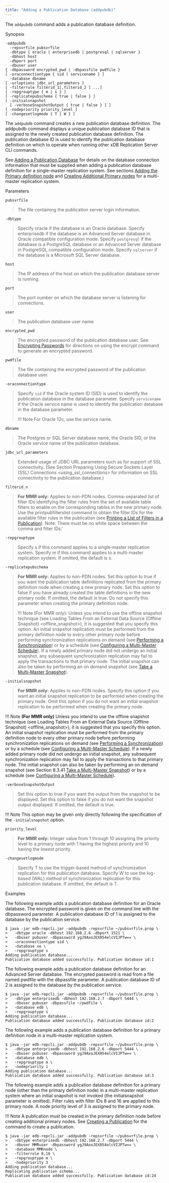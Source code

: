 ```yaml
---
title: "Adding a Publication Database (addpubdb)"
---
```


<div id="add_pub_database" class="registered_link"></div>

The `addpubdb` command adds a publication database definition.

Synopsis

```text
-addpubdb
  -repsvrfile pubsvrfile
  -dbtype { oracle | enterprisedb | postgresql | sqlserver }
  -dbhost host
  -dbport port
  -dbuser user
{ -dbpassword encrypted_pwd | -dbpassfile pwdfile }
[ -oraconnectiontype { sid | servicename } ]
  -database dbname
[ -urloptions jdbc_url_parameters ]
[ -filterrule filterid_1[,filterid_2 ] ...]
[ -repgrouptype { m | s } ]
[ -replicatepubschema { true | false } ]
[ -initialsnapshot
  [ -verboseSnapshotOutput { true | false } ] ]
[ -nodepriority priority_level ]
[ -changesetlogmode { T | W } ]
```

The `addpubdb` command creates a new publication database definition. The addpubdb command displays a unique publication database ID that is assigned to the newly created publication database definition. The publication database ID is used to identify the publication database definition on which to operate when running other xDB Replication Server CLI commands.

See [Adding a Publication Database](../../05_smr_operation/02_creating_publication/02_adding_pub_database/#adding_pub_database) for details on the database connection information that must be supplied when adding a publication database definition for a single-master replication system. See sections [Adding the Primary definition node](../../06_mmr_operation/02_creating_publication_mmr/#adding_pdn) and [Creating Additional Primary nodes](../../06_mmr_operation/03_creating_primary_nodes/#creating_primary_nodes) for a multi-master replication system.

Parameters

`pubsvrfile`

> The file containing the publication server login information.

`-dbtype`

> Specify oracle if the database is an Oracle database. Specify enterprisedb if the database is an Advanced Server database in Oracle compatible configuration mode. Specify `postgresql` if the database is a PostgreSQL database or an Advanced Server database in PostgreSQL compatible configuration mode. Specify `sqlserver` if the database is a Microsoft SQL Server database.

`host`

> The IP address of the host on which the publication database server is running.

`port`

> The port number on which the database server is listening for connections.

`user`

> The publication database user name.

`encrypted_pwd`

> The encrypted password of the publication database user. See [Encrypting Passwords](04_encrypt_password/#encrypt_password) for directions on using the encrypt command to generate an encrypted password.

`pwdfile`

> The file containing the encrypted password of the publication database user.

`-oraconnectiontype`

> Specify `sid` if the Oracle system ID (SID) is used to identify the publication database in the database parameter. Specify `servicename` if the Oracle service name is used to identify the publication database in the database parameter.
>
> !!! Note
>     For Oracle 12c, use the service name.

`dbname`

> The Postgres or SQL Server database name, the Oracle SID, or the Oracle service name of the publication database.

`jdbc_url_parameters`

> Extended usage of JDBC URL parameters such as for support of SSL connectivity. (See Section <span class="title-ref">Preparing Using Secure Sockets Layer (SSL) Connections &lt;using_ssl_connections></span> for information on SSL connectivity to the publication database.)

`filterid_n`

> **For MMR only:** Applies to non-PDN nodes. Comma-separated list of filter IDs identifying the filter rules from the set of available table filters to enable on the corresponding tables in the new primary node. Use the printpubfilterslist command to obtain the filter IDs for the available filter rules in the publication (see [Printing a List of Filters in a Publication](17_print_publications_filters_list/#print_publications_filters_list)). Note: There must be no white space between the comma and filter IDs.'

`-repgrouptype`

> Specify s if this command applies to a single-master replication system. Specify m if this command applies to a multi-master replication system. If omitted, the default is s.

`-replicatepubschema`

> **For MMR only:** Applies to non-PDN nodes. Set this option to true if you want the publication table definitions replicated from the primary definition node when creating a new primary node. Set this option to false if you have already created the table definitions in the new primary node. If omitted, the default is true. Do not specify this parameter when creating the primary definition node.
>
> !!! Note
>     (For MMR only): Unless you intend to use the offline snapshot technique (see <span class="title-ref">Loading Tables From an External Data Source (Offline Snapshot) &lt;offline_snapshot></span>), it is suggested that you specify this option. An initial snapshot replication must be performed from the primary definition node to every other primary node before performing synchronization replications on demand (see [Performing a Synchronization](42_perform_synchronization/#perform_synchronization)) or by a schedule (see [Configuring a Multi-Master Schedule](44_configure_mmr_schedule/#configure_mmr_schedule)). If a newly added primary node did not undergo an initial snapshot, any subsequent synchronization replication may fail to apply the transactions to that primary node. The initial snapshot can also be taken by performing an on demand snapshot (see [Take a Multi-Master Snapshot](41_taking_mmr_snapshot/#taking_mmr_snapshot)).

`-initialsnapshot`

> **For MMR only:** Applies to non-PDN nodes. Specify this option if you want an initial snapshot replication to be performed when creating the primary node. Omit this option if you do not want an initial snapshot replication to be performed when creating the primary node.

!!! Note
    **(For MMR only)** Unless you intend to use the offline snapshot technique (see <span class="title-ref">Loading Tables From an External Data Source (Offline Snapshot) &lt;offline_snapshot></span>), it is suggested that you specify this option. An initial snapshot replication must be performed from the primary definition node to every other primary node before performing synchronization replications on demand (see [Performing a Synchronization](42_perform_synchronization/#perform_synchronization)) or by a schedule (see [Configuring a Multi-Master Schedule](44_configure_mmr_schedule/#configure_mmr_schedule)). If a newly added primary node did not undergo an initial snapshot, any subsequent synchronization replication may fail to apply the transactions to that primary node. The initial snapshot can also be taken by performing an on demand snapshot (see Section 8.3.41 [Take a Multi-Master Snapshot](41_taking_mmr_snapshot/#taking_mmr_snapshot)) or by a schedule (see [Configuring a Multi-Master Schedule](44_configure_mmr_schedule/#configure_mmr_schedule)).

`-verboseSnapshotOutput`

> Set this option to true if you want the output from the snapshot to be displayed. Set this option to false if you do not want the snapshot output displayed. If omitted, the default is true.

!!! Note
    This option may be given only directly following the specification of the `-initialsnapshot` option.

`priority_level`

> **For MMR only:** Integer value from 1 through 10 assigning the priority level to a primary node with 1 having the highest priority and 10 having the lowest priority.

`-changesetlogmode`

> Specify T to use the trigger-based method of synchronization replication for this publication database. Specify W to use the log-based (WAL) method of synchronization replication for this publication database. If omitted, the default is T.

Examples

The following example adds a publication database definition for an Oracle database. The encrypted password is given on the command line with the dbpassword parameter. A publication database ID of 1 is assigned to the database by the publication service.

```text
$ java -jar edb-repcli.jar -addpubdb -repsvrfile ~/pubsvrfile.prop \
>   -dbtype oracle -dbhost 192.168.2.6 -dbport 1521 \
>   -dbuser pubuser -dbpassword ygJ9AxoJEX854elcVIJPTw== \
>   -oraconnectiontype sid \
>   -database xe \
>   -repgrouptype s
Adding publication database...
Publication database added successfully. Publication database id:1
```

The following example adds a publication database definition for an Advanced Server database. The encrypted password is read from a file named pwdfile with the dbpassfile parameter. A publication database ID of 2 is assigned to the database by the publication service.

```text
$ java -jar edb-repcli.jar -addpubdb -repsvrfile ~/pubsvrfile.prop \
>   -dbtype enterprisedb -dbhost 192.168.2.7 -dbport 5444 \
>   -dbuser pubuser -dbpassfile ~/pwdfile \
>   -database edb \
>   -repgrouptype s
Adding publication database...
Publication database added successfully. Publication database id:2
```

The following example adds a publication database definition for a primary definition node in a multi-master replication system.

```text
$ java -jar edb-repcli.jar -addpubdb -repsvrfile ~/pubsvrfile.prop \
>   -dbtype enterprisedb -dbhost 192.168.2.6 -dbport 5444 \
>   -dbuser pubuser -dbpassword ygJ9AxoJEX854elcVIJPTw== \
>   -database edb \
>   -repgrouptype m \
>   -nodepriority 1
Adding publication database...
Publication database added successfully. Publication database id:3
```

The following example adds a publication database definition for a primary node (other than the primary definition node) in a multi-master replication system where an initial snapshot is not invoked (the initialsnapshot parameter is omitted). Filter rules with filter IDs 8 and 16 are applied to this primary node. A node priority level of 3 is assigned to the primary node.

!!! Note
    A publication must be created in the primary definition node before creating additional primary nodes. See [Creating a Publication](14_creating_publication_cli/#creating_publication_cli) for the command to create a publication.

```text
$ java -jar edb-repcli.jar -addpubdb -repsvrfile ~/pubsvrfile.prop \
>   -dbtype enterprisedb -dbhost 192.168.2.7 -dbport 5444 \
>   -dbuser MMRuser -dbpassword ygJ9AxoJEX854elcVIJPTw== \
>   -database MMRnode \
>   -filterrule 8,16 \
>   -repgrouptype m \
>   -nodepriority 3
Adding publication database...
Replicating publication schema...
Publication database added successfully. Publication database id:24
```
